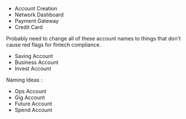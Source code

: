 
- Account Creation
- Network Dashboard
- Payment Gateway
- Credit Card

Probably need to change all of these account names to things that don't cause red flags for fintech compliance.
- Saving Account
- Business Account
- Invest Account

Naming Ideas :
- Ops Account
- Gig Account
- Future Account
- Spend Account